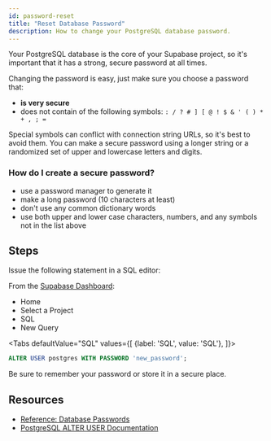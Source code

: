 ```yaml
---
id: password-reset
title: "Reset Database Password"
description: How to change your PostgreSQL database password.
---
```



Your PostgreSQL database is the core of your Supabase project, so it's important that it has a strong, secure password at all times.  

Changing the password is easy, just make sure you choose a password that:

* **is very secure**
* does not contain of the following symbols: `: / ? # ] [ @ ! $ & ' ( ) * + , ; =`

Special symbols can conflict with connection string URLs, so it's best to avoid them. You can make a secure password using a longer string or a randomized set of upper and lowercase letters and digits.

### How do I create a secure password?

- use a password manager to generate it
- make a long password (10 characters at least)
- don't use any common dictionary words
- use both upper and lower case characters, numbers, and any symbols not in the list above


## Steps

Issue the following statement in a SQL editor:

From the [Supabase Dashboard](https://supabase.io): 
- Home 
- Select a Project 
- SQL 
- New Query

<Tabs
defaultValue="SQL"
values={[
  {label: 'SQL', value: 'SQL'},
]}>

<TabItem value="SQL">

```sql
ALTER USER postgres WITH PASSWORD 'new_password';
```

</TabItem>
</Tabs>


Be sure to remember your password or store it in a secure place.

## Resources

- [Reference: Database Passwords](/docs/reference/postgres/database-passwords)
- [PostgreSQL ALTER USER Documentation](https://www.postgresql.org/docs/12/sql-alteruser.html)

